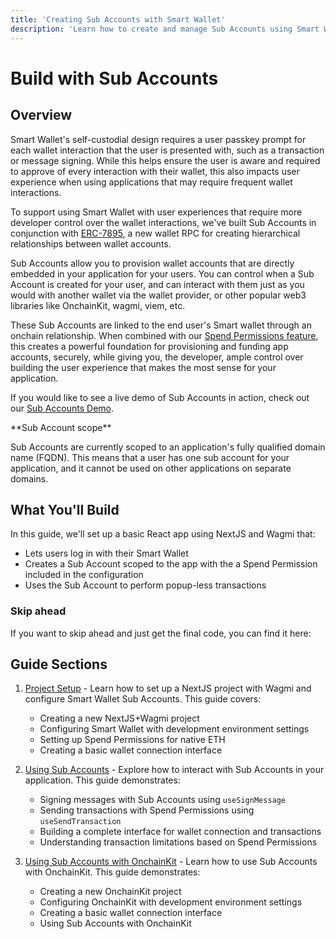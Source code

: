 ```yaml
---
title: 'Creating Sub Accounts with Smart Wallet'
description: 'Learn how to create and manage Sub Accounts using Smart Wallet'
---
```



# Build with Sub Accounts

## Overview

Smart Wallet's self-custodial design requires a user passkey prompt for each wallet interaction that the user is presented with, such as a transaction or message signing. While this helps ensure the user is aware and required to approve of every interaction with their wallet, this also impacts user experience when using applications that may require frequent wallet interactions.

To support using Smart Wallet with user experiences that require more developer control over the wallet interactions, we've built Sub Accounts in conjunction with [ERC-7895](https://eip.tools/eip/7895), a new wallet RPC for creating hierarchical relationships between wallet accounts.

Sub Accounts allow you to provision wallet accounts that are directly embedded in your application for your users. You can control when a Sub Account is created for your user, and can interact with them just as you would with another wallet via the wallet provider, or other popular web3 libraries like OnchainKit, wagmi, viem, etc.

These Sub Accounts are linked to the end user's Smart wallet through an onchain relationship. When combined with our [Spend Permissions feature](/identity/smart-wallet/guides/spend-permissions), this creates a powerful foundation for provisioning and funding app accounts, securely, while giving you, the developer, ample control over building the user experience that makes the most sense for your application.

If you would like to see a live demo of Sub Accounts in action, check out our [Sub Accounts Demo](https://sub-account-demo.com).

<Warning>
**Sub Account scope**

Sub Accounts are currently scoped to an application's fully qualified domain name (FQDN).
This means that a user has one sub account for your application,
and it cannot be used on other applications on separate domains.
</Warning>

## What You'll Build

In this guide, we'll set up a basic React app using NextJS and Wagmi that:

- Lets users log in with their Smart Wallet
- Creates a Sub Account scoped to the app with the a Spend Permission included in the configuration
- Uses the Sub Account to perform popup-less transactions

### Skip ahead

If you want to skip ahead and just get the final code, you can find it here:

<GithubRepoCard title="Sub Account Starter Template Demo" githubUrl="https://github.com/base/demos/tree/master/smart-wallet/sub-accounts-demo" />

## Guide Sections

1. [Project Setup](/identity/smart-wallet/guides/sub-accounts/setup) - Learn how to set up a NextJS project with Wagmi and configure Smart Wallet Sub Accounts. This guide covers:

   - Creating a new NextJS+Wagmi project
   - Configuring Smart Wallet with development environment settings
   - Setting up Spend Permissions for native ETH
   - Creating a basic wallet connection interface

2. [Using Sub Accounts](/identity/smart-wallet/guides/sub-accounts/using-sub-accounts) - Explore how to interact with Sub Accounts in your application. This guide demonstrates:

   - Signing messages with Sub Accounts using `useSignMessage`
   - Sending transactions with Spend Permissions using `useSendTransaction`
   - Building a complete interface for wallet connection and transactions
   - Understanding transaction limitations based on Spend Permissions

3. [Using Sub Accounts with OnchainKit](/identity/smart-wallet/guides/sub-accounts/add-sub-accounts-to-onchainkit-minikit) - Learn how to use Sub Accounts with OnchainKit. This guide demonstrates:

   - Creating a new OnchainKit project
   - Configuring OnchainKit with development environment settings
   - Creating a basic wallet connection interface
   - Using Sub Accounts with OnchainKit
